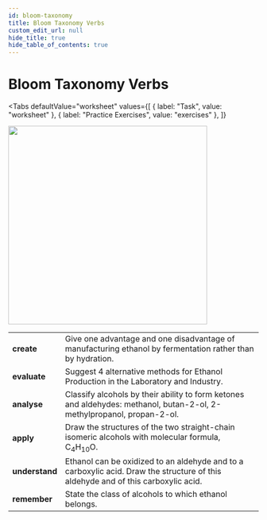 ```yaml
---
id: bloom-taxonomy
title: Bloom Taxonomy Verbs
custom_edit_url: null
hide_title: true
hide_table_of_contents: true
---
```



<Theme alcohols />

# Bloom Taxonomy Verbs

<Tabs
  defaultValue="worksheet"
  values={[
    { label: "Task", value: "worksheet" },
    { label: "Practice Exercises", value: "exercises" },
  ]}
>

<TabItem value="worksheet">

<img src={bloom} width='400' />
<br />
<table>
  <tr>
    <td>
      <strong>create</strong>
    </td>
    <td>
      Give one advantage and one disadvantage of manufacturing ethanol by
      fermentation rather than by hydration.
    </td>
  </tr>
  <tr>
    <td>
      <strong>evaluate</strong>
    </td>
    <td>
      Suggest 4 alternative methods for Ethanol Production in the Laboratory and
      Industry.
    </td>
  </tr>
  <tr>
    <td>
      <strong>analyse</strong>
    </td>
    <td>
      Classify alcohols by their ability to form ketones and aldehydes:
      methanol, butan-2-ol, 2-methylpropanol, propan-2-ol.
    </td>
  </tr>
  <tr>
    <td>
      <strong>apply</strong>
    </td>
    <td>
      Draw the structures of the two straight-chain isomeric alcohols with
      molecular formula, C<sub>4</sub>H<sub>10</sub>O.
    </td>
  </tr>
  <tr>
    <td>
      <strong>understand</strong>
    </td>
    <td>
      Ethanol can be oxidized to an aldehyde and to a carboxylic acid. Draw the
      structure of this aldehyde and of this carboxylic acid.
    </td>
  </tr>
  <tr>
    <td>
      <strong>remember</strong>
    </td>
    <td>State the class of alcohols to which ethanol belongs.</td>
  </tr>
</table>

</TabItem>

<TabItem value="exercises">
  <Frame src="https://learningapps.org/watch?v=pa80kvn1k21" height="480px" />
</TabItem>

</Tabs>

